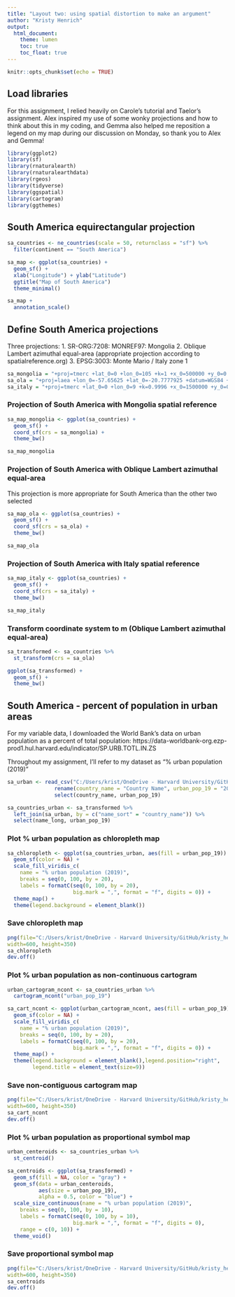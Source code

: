```yaml
---
title: "Layout two: using spatial distortion to make an argument"
author: "Kristy Henrich"
output: 
  html_document:
    theme: lumen
    toc: true
    toc_float: true
---
```


```r
knitr::opts_chunk$set(echo = TRUE)
```

## Load libraries
For this assignment, I relied heavily on Carole's tutorial and Taelor's assignment. Alex inspired my use of some wonky projections and how to think about this in my coding, and Gemma also helped me reposition a legend on my map during our discussion on Monday, so thank you to Alex and Gemma!

```r
library(ggplot2)
library(sf)
library(rnaturalearth)
library(rnaturalearthdata)
library(rgeos)
library(tidyverse)
library(ggspatial)
library(cartogram)
library(ggthemes)
```

## South America equirectangular projection
```r
sa_countries <- ne_countries(scale = 50, returnclass = "sf") %>%
  filter(continent == "South America")

sa_map <- ggplot(sa_countries) +
  geom_sf() +
  xlab("Longitude") + ylab("Latitude")
  ggtitle("Map of South America")
  theme_minimal()

sa_map + 
  annotation_scale()
```

## Define South America projections
Three projections:
  1. SR-ORG:7208: MONREF97: Mongolia
  2. Oblique Lambert azimuthal equal-area (appropriate projection according to spatialreference.org)
  3. EPSG:3003: Monte Mario / Italy zone 1
  
```r
sa_mongolia = "+proj=tmerc +lat_0=0 +lon_0=105 +k=1 +x_0=500000 +y_0=0 +ellps=WGS84 +datum=WGS84 +units=m +no_defs"
sa_ola = "+proj=laea +lon_0=-57.65625 +lat_0=-20.7777925 +datum=WGS84 +units=m +no_defs"
sa_italy = "+proj=tmerc +lat_0=0 +lon_0=9 +k=0.9996 +x_0=1500000 +y_0=0 +ellps=intl +units=m +no_defs"
```

### Projection of South America with Mongolia spatial reference
```r
sa_map_mongolia <- ggplot(sa_countries) +
  geom_sf() + 
  coord_sf(crs = sa_mongolia) +
  theme_bw()

sa_map_mongolia
```

### Projection of South America with Oblique Lambert azimuthal equal-area 
This projection is more appropriate for South America than the other two selected 

```r
sa_map_ola <- ggplot(sa_countries) +
  geom_sf() + 
  coord_sf(crs = sa_ola) +
  theme_bw()

sa_map_ola
```

### Projection of South America with Italy spatial reference
```r
sa_map_italy <- ggplot(sa_countries) +
  geom_sf() + 
  coord_sf(crs = sa_italy) +
  theme_bw()

sa_map_italy
```

### Transform coordinate system to m (Oblique Lambert azimuthal equal-area)
```r
sa_transformed <- sa_countries %>%
  st_transform(crs = sa_ola)
```

```r
ggplot(sa_transformed) +
  geom_sf() +
  theme_bw()
```

## South America - percent of population in urban areas
For my variable data, I downloaded the World Bank's data on urban population as a percent of total population: https://data-worldbank-org.ezp-prod1.hul.harvard.edu/indicator/SP.URB.TOTL.IN.ZS

Throughout my assignment, I'll refer to my dataset as "% urban population (2019)"

```r
sa_urban <- read_csv("C:/Users/krist/OneDrive - Harvard University/GitHub/kristy_henrich-vis/World_Bank_Percent_Urban_Population.csv") %>% 
               rename(country_name = "Country Name", urban_pop_19 = "2019")  %>% 
               select(country_name, urban_pop_19)

sa_countries_urban <- sa_transformed %>%
  left_join(sa_urban, by = c("name_sort" = "country_name")) %>%
  select(name_long, urban_pop_19)
```

### Plot % urban population as chloropleth map
```r
sa_chloropleth <- ggplot(sa_countries_urban, aes(fill = urban_pop_19)) +
  geom_sf(color = NA) +
  scale_fill_viridis_c(
    name = "% urban population (2019)",
    breaks = seq(0, 100, by = 20),
    labels = formatC(seq(0, 100, by = 20), 
                     big.mark = ",", format = "f", digits = 0)) +
  theme_map() +
  theme(legend.background = element_blank())
```

### Save chloropleth map
```r
png(file="C:/Users/krist/OneDrive - Harvard University/GitHub/kristy_henrich-vis/SAchloropleth.png",
width=600, height=350)
sa_chloropleth
dev.off()
```

### Plot % urban population as non-continuous cartogram 
```r
urban_cartogram_ncont <- sa_countries_urban %>%
  cartogram_ncont("urban_pop_19")

sa_cart_ncont <- ggplot(urban_cartogram_ncont, aes(fill = urban_pop_19)) +
  geom_sf(color = NA) +
  scale_fill_viridis_c(
    name = "% urban population (2019)",
    breaks = seq(0, 100, by = 20),
    labels = formatC(seq(0, 100, by = 20), 
                     big.mark = ",", format = "f", digits = 0)) +
  theme_map() +
  theme(legend.background = element_blank(),legend.position="right", 
        legend.title = element_text(size=9))
```
### Save non-contiguous cartogram map
```r
png(file="C:/Users/krist/OneDrive - Harvard University/GitHub/kristy_henrich-vis/SAncontcartogram.png",
width=600, height=350)
sa_cart_ncont
dev.off()
```


### Plot % urban population as proportional symbol map
```r
urban_centeroids <- sa_countries_urban %>%
  st_centroid()

sa_centroids <- ggplot(sa_transformed) +
  geom_sf(fill = NA, color = "gray") +
  geom_sf(data = urban_centeroids, 
          aes(size = urban_pop_19),
          alpha = 0.5, color = "blue") +
  scale_size_continuous(name = "% urban population (2019)",
    breaks = seq(0, 100, by = 10),
    labels = formatC(seq(0, 100, by = 10), 
                     big.mark = ",", format = "f", digits = 0),
    range = c(0, 10)) +
  theme_void() 
```

### Save proportional symbol map
```r
png(file="C:/Users/krist/OneDrive - Harvard University/GitHub/kristy_henrich-vis/SAcentroids.png",
width=600, height=350)
sa_centroids
dev.off()
```

